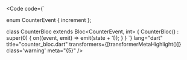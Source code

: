 
<Code
	code={`

enum CounterEvent { increment };

class CounterBloc extends Bloc<CounterEvent, int> { 
  CounterBloc() : super(0) {
    on<CounterEvent>((event, emit) => emit(state + 1));
  }
}
`}
lang="dart" title="counter_bloc.dart"
transformers={[transformerMetaHighlight()]} class='warning' meta="{5}"
/>